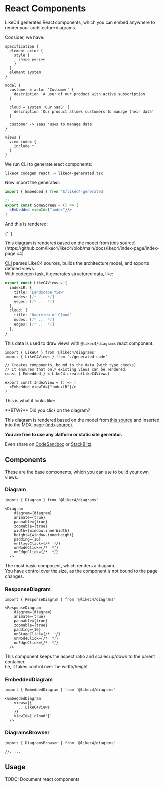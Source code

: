 
# React Components

LikeC4 generates React components, which you can embed anywhere to render your architecture diagrams.

Consider, we have:

```likec4 filename="example.c4"
specification {
  element actor {
    style {
      shape person
    }
  }
  element system
}

model {
  customer = actor 'Customer' {
    description 'A user of our product with active subscription'
  }

  cloud = system 'Our SaaS' {
    description 'Our product allows customers to manage their data'
  }

  customer -> saas 'uses to manage data'
}

views {
  view index {
    include *
  }
}
```

We run CLI to generate react components:

```bash
likec4 codegen react -o likec4-generated.tsx
```

Now import the generated:

```jsx
import { Embedded } from '$/likec4-generated'

// ...
export const SomeScreen = () => (
  <Embedded viewId={"index"}/>
)
```

And this is rendered:

{' '}

<LikeC4View viewId="indexLR"/>

<Info>
This diagram is rendered based on the model from
[this source](https://github.com/likec4/likec4/blob/main/docs/likec4/index-page/index-page.c4)
</Info>





[CLI](./cli) parses LikeC4 sources, builds the architecture model, and exports defined views.  
With codegen task, it generates structured data, like:

```ts filename="generated-code.ts"
export const LikeC4Views = {
  indexLR: { 
    title: 'Landscape View'
    nodes: [/* ... */],
    edges: [/* ... */],
  },
  cloud: { 
    title: 'Overview of Cloud'
    nodes: [/* ... */],
    edges: [/* ... */],
  },
}
```

This data is used to draw views with `@likec4/diagrams` react component.

```tsx filename="views.tsx"
import { LikeC4 } from '@likec4/diagrams'
import { LikeC4Views } from './generated-code'

// Creates components, bound to the data (with type checks).
// It ensures that only existing views can be rendered.
const { Embedded } = LikeC4.create(LikeC4Views)

export const IndexView = () => (
  <Embedded viewId={"indexLR"}/>
)
```

This is what it looks like:

<LikeC4View viewId="indexLR"/>

<Info>
**BTW?**  
Did you click on the diagram?
</Info>

This diagram is rendered based on the model from
[this source](https://github.com/likec4/likec4/blob/main/docs/likec4/index-page/index-page.c4)
and inserted into the MDX-page ([mdx source](https://github.com/likec4/likec4/blob/main/docs/pages/docs/tools/react.mdx)).  

**You are free to use any platform or static site generator.**

Even share on [CodeSandbox](https://codesandbox.io/) or [StackBlitz](https://stackblitz.com/).

## Components

These are the base components, which you can use to build your own views.

### Diagram

```tsx
import { Diagram } from '@likec4/diagrams'

<Diagram
    diagram={diagram}
    animate={true}
    pannable={true}
    zoomable={true} 
    width={window.innerWidth}
    height={window.innerHeight}
    padding={16}
    onStageClick={/*  */}
    onNodeClick={/*  */}
    onEdgeClick={/*  */}
  />
```

The most basic component, which renders a diagram.  
You have control over the size, as the component is not bound to the page changes.

### ResponseDiagram

```tsx
import { ResponseDiagram } from '@likec4/diagrams'

<ResponseDiagram
    diagram={diagram}
    animate={true}
    pannable={true}
    zoomable={true} 
    padding={16}
    onStageClick={/*  */}
    onNodeClick={/*  */}
    onEdgeClick={/*  */}
  />
```

This component keeps the aspect ratio and scales up/down
to the parent container.  
I.e, it takes control over the width/height

### EmbeddedDiagram

```tsx
import { EmbeddedDiagram } from '@likec4/diagrams'

<EmbeddedDiagram
    views={{
      ...LikeC4Views
    }}
    viewId={'cloud'}`
  />
```



### DiagramsBrowser

```tsx
import { DiagramsBrowser } from '@likec4/diagrams'

//. ...
```


## Usage

<Callout>TODO: Document react components</Callout>
